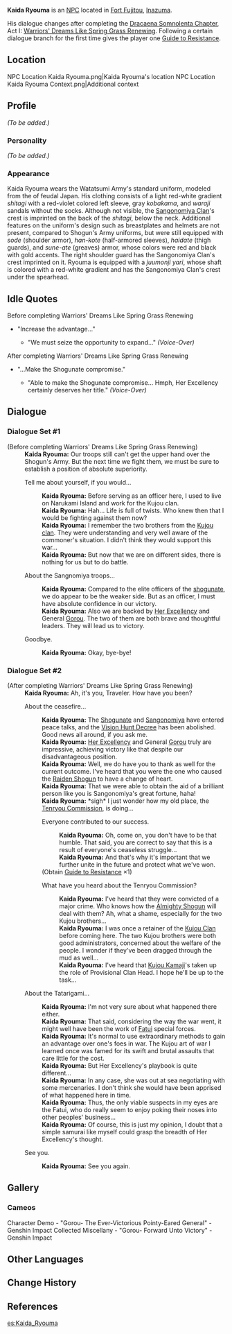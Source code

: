 {{Meta
<!-- REMOVE THIS TEMPLATE AFTER ADDING MISSING INFO -->
|missing_NPC_profile  = yes
}}
{{Character Infobox
|type             = NPC
|image            = NPC Kaida Ryouma.png
|realname         = 
|region           = Inazuma
|affiliation      = Watatsumi Army
|title            = Sangonomiya Officer
|voiceEN          = 
|voiceCN          = 
|voiceJP          = 
|dialoguereward   = {{Card|Guide to Resistance|1}}
}}
'''Kaida Ryouma''' {{Lang|ja=甲斐田龍馬}} is an [[NPC]] located in [[Fort Fujitou]], [[Inazuma]].

His dialogue changes after completing the [[Dracaena Somnolenta Chapter]], Act I: [[Warriors' Dreams Like Spring Grass Renewing]]. Following a certain dialogue branch for the first time gives the player one [[Guide to Resistance]].

==Location==
<gallery hideaddbutton="true" captionalign="center">
NPC Location Kaida Ryouma.png|Kaida Ryouma's location
NPC Location Kaida Ryouma Context.png|Additional context
</gallery>

==Profile==
<!-- detailed story/lore information goes here -->
''(To be added.)''

===Personality===
''(To be added.)''

===Appearance===
Kaida Ryouma wears the Watatsumi Army's standard uniform, modeled from the {{Lang|''ashigaru''|ja=足軽}} of feudal Japan. His clothing consists of a light red-white gradient ''shitagi'' with a red-violet colored left sleeve, gray ''kobakama'', and ''waraji'' sandals without the socks. Although not visible, the [[Sangonomiya Clan]]'s crest is imprinted on the back of the ''shitagi'', below the neck. Additional features on the uniform's design such as breastplates and helmets are not present, compared to Shogun's Army uniforms, but were still equipped with ''sode'' (shoulder armor), ''han-kote'' (half-armored sleeves), ''haidate'' (thigh guards), and ''sune-ate'' (greaves) armor, whose colors were red and black with gold accents. The right shoulder guard has the Sangonomiya Clan's crest imprinted on it. Ryouma is equipped with a ''juumonji yari'', whose shaft is colored with a red-white gradient and has the Sangonomiya Clan's crest under the spearhead.

==Idle Quotes==
;Before completing Warriors' Dreams Like Spring Grass Renewing
* "Increase the advantage..."
** {{A|VO Kaida Ryouma 01.ogg}} "We must seize the opportunity to expand..." ''(Voice-Over)''

;After completing Warriors' Dreams Like Spring Grass Renewing
* "...Make the Shogunate compromise."
** {{A|VO Kaida Ryouma 02.ogg}} "Able to make the Shogunate compromise... Hmph, Her Excellency certainly deserves her title." ''(Voice-Over)''

==Dialogue==
===Dialogue Set #1===
{{Dialogue start}}
;(Before completing Warriors' Dreams Like Spring Grass Renewing)
:'''Kaida Ryouma:''' Our troops still can't get the upper hand over the Shogun's Army. But the next time we fight them, we must be sure to establish a position of absolute superiority.
:{{DIcon}} Tell me about yourself, if you would...
::'''Kaida Ryouma:''' Before serving as an officer here, I used to live on Narukami Island and work for the Kujou clan.
::'''Kaida Ryouma:''' Hah... Life is full of twists. Who knew then that I would be fighting against them now?
::'''Kaida Ryouma:''' I remember the two brothers from the [[Kujou Clan|Kujou clan]]. They were understanding and very well aware of the commoner's situation. I didn't think they would support this war...
::'''Kaida Ryouma:''' But now that we are on different sides, there is nothing for us but to do battle.
:{{DIcon}} About the Sangnomiya troops...
::'''Kaida Ryouma:''' Compared to the elite officers of the [[Shogunate Samurai|shogunate]], we do appear to be the weaker side. But as an officer, I must have absolute confidence in our victory.
::'''Kaida Ryouma:''' Also we are backed by [[Sangonomiya Kokomi|Her Excellency]] and General [[Gorou]]. The two of them are both brave and thoughtful leaders. They will lead us to victory.
:{{DIcon}} Goodbye.
::'''Kaida Ryouma:''' Okay, bye-bye!
{{Dialogue end}}

===Dialogue Set #2===
{{Dialogue start}}
;(After completing Warriors' Dreams Like Spring Grass Renewing)
:'''Kaida Ryouma:''' Ah, it's you, Traveler. How have you been?
:{{DIcon}} About the ceasefire...
::'''Kaida Ryouma:''' The [[Shogunate]] and [[Watatsumi Army|Sangonomiya]] have entered peace talks, and the [[Vision Hunt Decree]] has been abolished. Good news all around, if you ask me.
::'''Kaida Ryouma:''' [[Sangonomiya Kokomi|Her Excellency]] and General [[Gorou]] truly are impressive, achieving victory like that despite our disadvantageous position.
::'''Kaida Ryouma:''' Well, we do have you to thank as well for the current outcome. I've heard that you were the one who caused the [[Raiden Shogun]] to have a change of heart.
::'''Kaida Ryouma:''' That we were able to obtain the aid of a brilliant person like you is Sangonomiya's great fortune, haha!
::'''Kaida Ryouma:''' *sigh* I just wonder how my old place, the [[Tenryou Commission]], is doing...
::{{DIcon|Reward}} Everyone contributed to our success.
:::'''Kaida Ryouma:''' Oh, come on, you don't have to be that humble. That said, you are correct to say that this is a result of everyone's ceaseless struggle...
:::'''Kaida Ryouma:''' And that's why it's important that we further unite in the future and protect what we've won.
::;(Obtain [[Guide to Resistance]] ×1)
::{{DIcon}} What have you heard about the Tenryou Commission?
:::'''Kaida Ryouma:''' I've heard that they were convicted of a major crime. Who knows how the [[Raiden Shogun|Almighty Shogun]] will deal with them? Ah, what a shame, especially for the two Kujou brothers...
:::'''Kaida Ryouma:''' I was once a retainer of the [[Kujou Clan]] before coming here. The two Kujou brothers were both good administrators, concerned about the welfare of the people. I wonder if they've been dragged through the mud as well...
:::'''Kaida Ryouma:''' I've heard that [[Kujou Kamaji]]'s taken up the role of Provisional Clan Head. I hope he'll be up to the task...
:{{DIcon}} About the Tatarigami...
::'''Kaida Ryouma:''' I'm not very sure about what happened there either.
::'''Kaida Ryouma:''' That said, considering the way the war went, it might well have been the work of [[Fatui]] special forces.
::'''Kaida Ryouma:''' It's normal to use extraordinary methods to gain an advantage over one's foes in war. The Kujou art of war I learned once was famed for its swift and brutal assaults that care little for the cost.
::'''Kaida Ryouma:''' But Her Excellency's playbook is quite different...
::'''Kaida Ryouma:''' In any case, she was out at sea negotiating with some mercenaries. I don't think she would have been apprised of what happened here in time.
::'''Kaida Ryouma:''' Thus, the only viable suspects in my eyes are the Fatui, who do really seem to enjoy poking their noses into other peoples' business...
::'''Kaida Ryouma:''' Of course, this is just my opinion, I doubt that a simple samurai like myself could grasp the breadth of Her Excellency's thought.
:{{DIcon}} See you.
::'''Kaida Ryouma:''' See you again.
:{{Dialogue end}}

==Gallery==
===Cameos===
<gallery hideaddbutton="true" captionalign="center">
Character Demo - "Gorou- The Ever-Victorious Pointy-Eared General" - Genshin Impact
Collected Miscellany - "Gorou- Forward Unto Victory" - Genshin Impact
</gallery>

==Other Languages==
{{Other Languages|default_hidden = 1
|en      = Kaida Ryouma
|zhs     = 甲斐田龙马
|zhs_rm  = Jiǎfěitián Lóngmǎ
|zht     = 甲斐田龍馬
|zht_rm  = Jiǎfěitián Lóngmǎ
|ja      = 甲斐田龍馬
|ja_rm   = Kaida Ryouma
|ko      = 카이다 료마
|ko_rm   = 
|es      = Kaida Ryouma
|fr      = Kaida Ryouma
|ru      = Каида Рёма
|th      = Kaida Ryouma
|vi      = Kaida Ryouma
|de      = Kaida Ryouma
|id      = Kaida Ryouma
|pt      = Kaida Ryouma
}}

==Change History==
{{Change History|2.0}}

==References==
{{Reflist}}

[[es:Kaida_Ryouma]]
